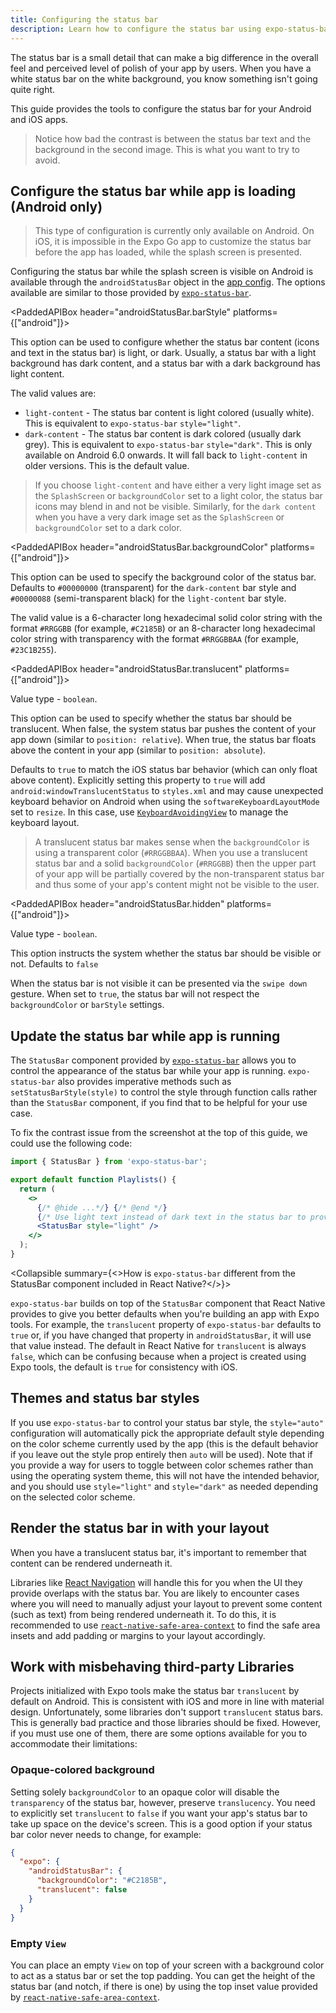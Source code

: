 ```yaml
---
title: Configuring the status bar
description: Learn how to configure the status bar using expo-status-bar library.
---
```



The status bar is a small detail that can make a big difference in the overall feel and perceived level of polish of your app by users. When you have a white status bar on the white background, you know something isn't going quite right.

This guide provides the tools to configure the status bar for your Android and iOS apps.

<ContentSpotlight
  src="/static/images/status-bar-style-comparison.jpg"
  alt="A comparison of good and bad status bar styling"
/>

> Notice how bad the contrast is between the status bar text and the background in the second image. This is what you want to try to avoid.

## Configure the status bar while app is loading (Android only)

> This type of configuration is currently only available on Android. On iOS, it is impossible in the Expo Go app to customize the status bar before the app has loaded, while the splash screen is presented.

Configuring the status bar while the splash screen is visible on Android is available through the `androidStatusBar` object in the [app config](/workflow/configuration). The options available are similar to those provided by [`expo-status-bar`](/versions/latest/sdk/status-bar).

<Collapsible summary="See the full list of options available to configure the status bar statically on Android">

<PaddedAPIBox header="androidStatusBar.barStyle" platforms={["android"]}>

This option can be used to configure whether the status bar content (icons and text in the status bar) is light, or dark. Usually, a status bar with a light background has dark content, and a status bar with a dark background has light content.

The valid values are:

- `light-content` - The status bar content is light colored (usually white). This is equivalent to `expo-status-bar` `style="light"`.
- `dark-content` - The status bar content is dark colored (usually dark grey). This is equivalent to `expo-status-bar` `style="dark"`. This is only available on Android 6.0 onwards. It will fall back to `light-content` in older versions. This is the default value.

> If you choose `light-content` and have either a very light image set as the `SplashScreen` or `backgroundColor` set to a light color, the status bar icons may blend in and not be visible.
> Similarly, for the `dark content` when you have a very dark image set as the `SplashScreen` or `backgroundColor` set to a dark color.

</PaddedAPIBox>

<PaddedAPIBox header="androidStatusBar.backgroundColor" platforms={["android"]}>

This option can be used to specify the background color of the status bar. Defaults to `#00000000` (transparent) for the `dark-content` bar style and `#00000088` (semi-transparent black) for the `light-content` bar style.

The valid value is a 6-character long hexadecimal solid color string with the format `#RRGGBB` (for example, `#C2185B`) or an 8-character long hexadecimal color string with transparency with the format `#RRGGBBAA` (for example, `#23C1B255`).

</PaddedAPIBox>

<PaddedAPIBox header="androidStatusBar.translucent" platforms={["android"]}>

Value type - `boolean`.

This option can be used to specify whether the status bar should be translucent. When false, the system status bar pushes the content of your app down (similar to `position: relative`). When true, the status bar floats above the content in your app (similar to `position: absolute`).

Defaults to `true` to match the iOS status bar behavior (which can only float above content). Explicitly setting this property to `true` will add `android:windowTranslucentStatus` to `styles.xml` and may cause unexpected keyboard behavior on Android when using the `softwareKeyboardLayoutMode` set to `resize`. In this case, use [`KeyboardAvoidingView`](https://reactnative.dev/docs/keyboardavoidingview) to manage the keyboard layout.

> A translucent status bar makes sense when the `backgroundColor` is using a transparent color (`#RRGGBBAA`).
> When you use a translucent status bar and a solid `backgroundColor` (`#RRGGBB`) then the upper part of your app will be partially covered by the non-transparent status bar and thus some of your app's content might not be visible to the user.

</PaddedAPIBox>

<PaddedAPIBox header="androidStatusBar.hidden" platforms={["android"]}>

Value type - `boolean`.

This option instructs the system whether the status bar should be visible or not. Defaults to `false`

When the status bar is not visible it can be presented via the `swipe down` gesture. When set to `true`, the status bar will not respect the `backgroundColor` or `barStyle` settings.

</PaddedAPIBox>

</Collapsible>

## Update the status bar while app is running

The `StatusBar` component provided by [`expo-status-bar`](/versions/latest/sdk/status-bar) allows you to control the appearance of the status bar while your app is running.
`expo-status-bar` also provides imperative methods such as `setStatusBarStyle(style)` to control the style through function calls rather than the `StatusBar` component, if you find that to be helpful for your use case.

To fix the contrast issue from the screenshot at the top of this guide, we could use the following code:

```jsx
import { StatusBar } from 'expo-status-bar';

export default function Playlists() {
  return (
    <>
      {/* @hide ...*/} {/* @end */}
      {/* Use light text instead of dark text in the status bar to provide more contrast with a dark background. */}
      <StatusBar style="light" />
    </>
  );
}
```

<Collapsible summary={<>How is <CODE>expo-status-bar</CODE> different from the StatusBar component included in React Native?</>}>

`expo-status-bar` builds on top of the `StatusBar` component that React Native provides to give you better defaults when you're building an app with Expo tools. For example, the `translucent` property of `expo-status-bar` defaults to `true` or, if you have changed that property in `androidStatusBar`, it will use that value instead. The default in React Native for `translucent` is always `false`, which can be confusing because when a project is created using Expo tools, the default is `true` for consistency with iOS.

</Collapsible>

## Themes and status bar styles

If you use `expo-status-bar` to control your status bar style, the `style="auto"` configuration will automatically pick the appropriate default style depending on the color scheme currently used by the app (this is the default behavior if you leave out the style prop entirely then `auto` will be used). Note that if you provide a way for users to toggle between color schemes rather than using the operating system theme, this will not have the intended behavior, and you should use `style="light"` and `style="dark"` as needed depending on the selected color scheme.

## Render the status bar in with your layout

When you have a translucent status bar, it's important to remember that content can be rendered underneath it.

Libraries like [React Navigation](https://reactnavigation.org) will handle this for you when the UI they provide overlaps with the status bar. You are likely to encounter cases where you will need to manually adjust your layout to prevent some content (such as text) from being rendered underneath it. To do this, it is recommended to use [`react-native-safe-area-context`](/versions/latest/sdk/safe-area-context) to find the safe area insets and add padding or margins to your layout accordingly.

## Work with misbehaving third-party Libraries

Projects initialized with Expo tools make the status bar `translucent` by default on Android. This is consistent with iOS and more in line with material design. Unfortunately, some libraries don't support `translucent` status bars. This is generally bad practice and those libraries should be fixed. However, if you must use one of them, there are some options available for you to accommodate their limitations:

### Opaque-colored background

Setting solely `backgroundColor` to an opaque color will disable the `transparency` of the status bar, however, preserve `translucency`.
You need to explicitly set `translucent` to `false` if you want your app's status bar to take up space on the device's screen.
This is a good option if your status bar color never needs to change, for example:

```json app.json
{
  "expo": {
    "androidStatusBar": {
      "backgroundColor": "#C2185B",
      "translucent": false
    }
  }
}
```

### Empty `View`

You can place an empty `View` on top of your screen with a background color to act as a status bar or set the top padding. You can get the height of the status bar (and notch, if there is one) by using the top inset value provided by [`react-native-safe-area-context`](/versions/latest/sdk/safe-area-context).
